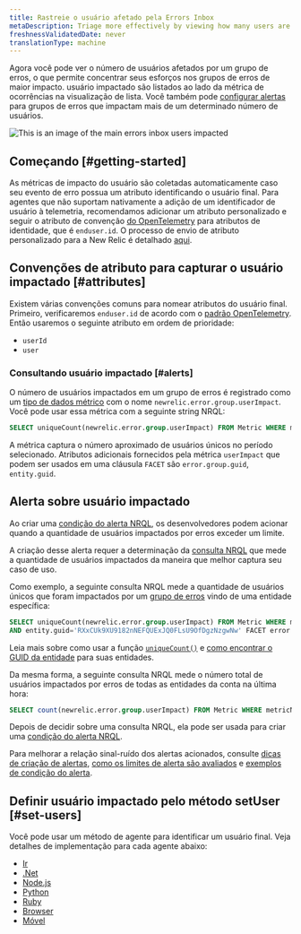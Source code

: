 ```yaml
---
title: Rastreie o usuário afetado pela Errors Inbox
metaDescription: Triage more effectively by viewing how many users are impacted by an error group.
freshnessValidatedDate: never
translationType: machine
---
```



Agora você pode ver o número de usuários afetados por um grupo de erros, o que permite concentrar seus esforços nos grupos de erros de maior impacto. usuário impactado são listados ao lado da métrica de ocorrências na visualização de lista. Você também pode [configurar alertas](/docs/errors-inbox/error-users-impacted/#alerting-on-users-impacted) para grupos de erros que impactam mais de um determinado número de usuários.

<img
  title="An image showing how to navigate users impacted"
  alt="This is an image of the main errors inbox users impacted"
  src={errorsinboxUsersImpacted}
/>

## Começando [#getting-started]

As métricas de impacto do usuário são coletadas automaticamente caso seu evento de erro possua um atributo identificando o usuário final. Para agentes que não suportam nativamente a adição de um identificador de usuário à telemetria, recomendamos adicionar um atributo personalizado e seguir o atributo de convenção [do OpenTelemetry](/docs/more-integrations/open-source-telemetry-integrations/opentelemetry/opentelemetry-introduction) para atributos de identidade, que é `enduser.id`. O processo de envio de atributo personalizado para a New Relic é detalhado [aqui](/docs/data-apis/custom-data/custom-events/collect-custom-attributes/#enabling-custom).

## Convenções de atributo para capturar o usuário impactado [#attributes]

Existem várias convenções comuns para nomear atributos do usuário final. Primeiro, verificaremos `enduser.id` de acordo com o [padrão OpenTelemetry](https://opentelemetry.io/docs/reference/specification/trace/semantic_conventions/span-general/#general-identity-attributes). Então usaremos o seguinte atributo em ordem de prioridade:

* `userId`
* `user`

### Consultando usuário impactado [#alerts]

O número de usuários impactados em um grupo de erros é registrado como um [tipo de dados métrico](/docs/data-apis/understand-data/metric-data/metric-data-type/) com o nome `newrelic.error.group.userImpact`. Você pode usar essa métrica com a seguinte string NRQL:

```sql
SELECT uniqueCount(newrelic.error.group.userImpact) FROM Metric WHERE metricName='newrelic.error.group.userImpact'
```

A métrica captura o número aproximado de usuários únicos no período selecionado. Atributos adicionais fornecidos pela métrica `userImpact` que podem ser usados em uma cláusula `FACET` são `error.group.guid`, `entity.guid`.

## Alerta sobre usuário impactado

Ao criar uma [condição do alerta NRQL](/docs/alerts-applied-intelligence/new-relic-alerts/alert-conditions/create-alert-conditions/), os desenvolvedores podem acionar <InlinePopover type="alerts"/>quando a quantidade de usuários impactados por erros exceder um limite.

A criação desse alerta requer a determinação da [consulta NRQL](/docs/query-your-data/nrql-new-relic-query-language/get-started/introduction-nrql-new-relics-query-language/) que mede a quantidade de usuários impactados da maneira que melhor captura seu caso de uso.

Como exemplo, a seguinte consulta NRQL mede a quantidade de usuários únicos que foram impactados por um [grupo de erros](/docs/errors-inbox/errors-inbox/#groups) vindo de uma entidade específica:

```sql
SELECT uniqueCount(newrelic.error.group.userImpact) FROM Metric WHERE metricName='newrelic.error.group.userImpact' 
AND entity.guid='RXxCUk9XU9182nNEFQUExJQ0FLsU9OfDgzNzgwNw' FACET error.group.guid TIMESERIES
```

Leia mais sobre como usar a função [`uniqueCount()`](/docs/alerts-applied-intelligence/new-relic-alerts/alert-conditions/create-nrql-alert-conditions/) e [como encontrar o GUID da entidade](/docs/new-relic-solutions/new-relic-one/core-concepts/what-entity-new-relic/#find) para suas entidades.

Da mesma forma, a seguinte consulta NRQL mede o número total de usuários impactados por erros de todas as entidades da conta na última hora:

```sql
SELECT count(newrelic.error.group.userImpact) FROM Metric WHERE metricName='newrelic.error.group.userImpact' SINCE 1 hour ago TIMESERIES
```

Depois de decidir sobre uma consulta NRQL, ela pode ser usada para criar uma [condição do alerta NRQL](/docs/alerts-applied-intelligence/new-relic-alerts/alert-conditions/create-nrql-alert-conditions/#create).

Para melhorar a relação sinal-ruído dos alertas acionados, consulte [dicas de criação de alertas](/docs/alerts-applied-intelligence/new-relic-alerts/alert-conditions/create-nrql-alert-conditions/#condition-tips), [como os limites de alerta são avaliados](/docs/alerts-applied-intelligence/new-relic-alerts/alert-conditions/create-nrql-alert-conditions/#advanced-signal) e [exemplos de condição do alerta](/docs/alerts-applied-intelligence/new-relic-alerts/alert-conditions/create-nrql-alert-conditions/#examples).

## Definir usuário impactado pelo método setUser [#set-users]

Você pode usar um método de agente para identificar um usuário final. Veja detalhes de implementação para cada agente abaixo:

* [Ir](/docs/apm/agents/go-agent/api-guides/guide-using-go-agent-api/#user-tracking)
* [.Net](/docs/apm/agents/net-agent/net-agent-api/itransaction/#setuserid)
* [Node.js](/docs/apm/agents/nodejs-agent/api-guides/nodejs-agent-api/#setUserID)
* [Python](/docs/apm/agents/python-agent/python-agent-api/setuserid-python-agent-api/)
* [Ruby](/docs/apm/agents/ruby-agent/api-guides/sending-handled-errors-new-relic/#user-tracking)
* [Browser](/docs/browser/new-relic-browser/browser-apis/setuserid/)
* [Móvel](/docs/data-apis/custom-data/custom-events/report-mobile-monitoring-custom-events-attributes/#track-user)